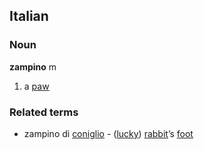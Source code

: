 ==Italian==
===Noun===
'''zampino''' m
# a [[paw]]
===Related terms===
* zampino di [[coniglio]] - ([[lucky]]) [[rabbit]]’s [[foot]]